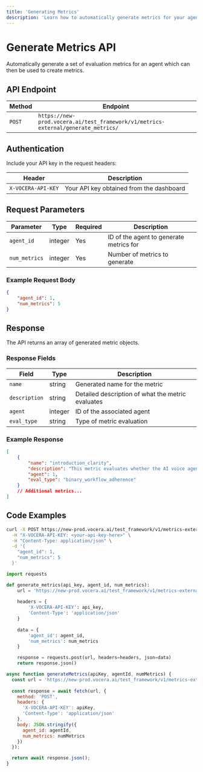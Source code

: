 ```yaml
---
title: 'Generating Metrics'
description: 'Learn how to automatically generate metrics for your agents'
---
```


# Generate Metrics API

Automatically generate a set of evaluation metrics for an agent which can then be used to create metrics.

## API Endpoint

| Method | Endpoint |
|--------|----------|
| `POST` | `https://new-prod.vocera.ai/test_framework/v1/metrics-external/generate_metrics/` |

## Authentication

Include your API key in the request headers:

| Header | Description |
|--------|-------------|
| `X-VOCERA-API-KEY` | Your API key obtained from the dashboard |

## Request Parameters

| Parameter | Type | Required | Description |
|-----------|------|----------|-------------|
| `agent_id` | integer | Yes | ID of the agent to generate metrics for |
| `num_metrics` | integer | Yes | Number of metrics to generate |

### Example Request Body

```json
{
    "agent_id": 1,
    "num_metrics": 5
}
```

## Response

The API returns an array of generated metric objects.

### Response Fields

| Field | Type | Description |
|-------|------|-------------|
| `name` | string | Generated name for the metric |
| `description` | string | Detailed description of what the metric evaluates |
| `agent` | integer | ID of the associated agent |
| `eval_type` | string | Type of metric evaluation |

### Example Response

```json
[
    {
        "name": "introduction_clarity",
        "description": "This metric evaluates whether the AI voice agent clearly introduces itself and the purpose of the call...",
        "agent": 1,
        "eval_type": "binary_workflow_adherence"
    }
    // Additional metrics...
]
```

## Code Examples

<CodeGroup>

```bash Curl
curl -X POST https://new-prod.vocera.ai/test_framework/v1/metrics-external/generate_metrics/ \
  -H "X-VOCERA-API-KEY: <your-api-key-here>" \
  -H "Content-Type: application/json" \
  -d '{
    "agent_id": 1,
    "num_metrics": 5
  }'
```

```python Python
import requests

def generate_metrics(api_key, agent_id, num_metrics):
    url = 'https://new-prod.vocera.ai/test_framework/v1/metrics-external/generate_metrics/'
    
    headers = {
        'X-VOCERA-API-KEY': api_key,
        'Content-Type': 'application/json'
    }
    
    data = {
        'agent_id': agent_id,
        'num_metrics': num_metrics
    }

    response = requests.post(url, headers=headers, json=data)
    return response.json()
```

```javascript JavaScript
async function generateMetrics(apiKey, agentId, numMetrics) {
  const url = 'https://new-prod.vocera.ai/test_framework/v1/metrics-external/generate_metrics/';
  
  const response = await fetch(url, {
    method: 'POST',
    headers: {
      'X-VOCERA-API-KEY': apiKey,
      'Content-Type': 'application/json'
    },
    body: JSON.stringify({
      agent_id: agentId,
      num_metrics: numMetrics
    })
  });

  return await response.json();
}
```

</CodeGroup>
